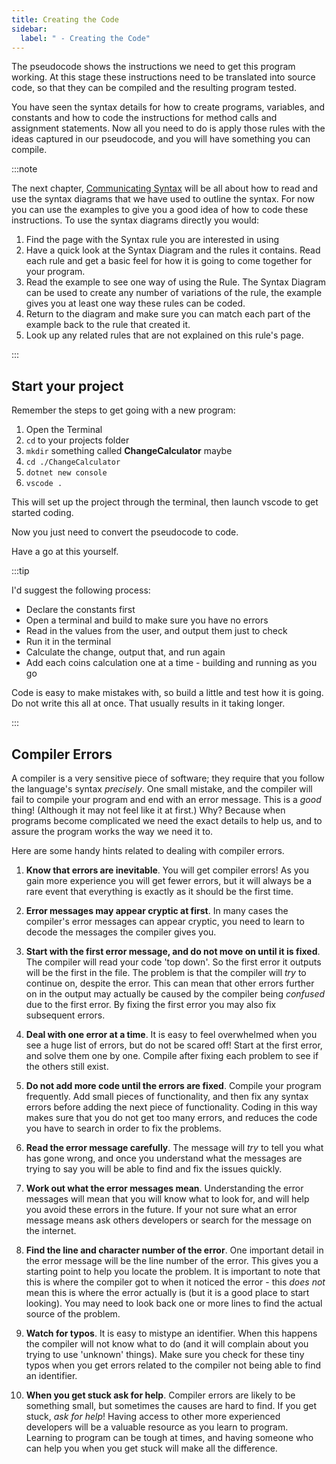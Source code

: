```yaml
---
title: Creating the Code
sidebar:
  label: " - Creating the Code"
---
```


The pseudocode shows the instructions we need to get this program working. At this stage these instructions need to be translated into source code, so that they can be compiled and the resulting program tested.

You have seen the syntax details for how to create programs, variables, and constants and how to code the instructions for method calls and assignment statements. Now all you need to do is apply those rules with the ideas captured in our pseudocode, and you will have something you can compile.

:::note

The next chapter, [Communicating Syntax](../../../2-communicating-syntax/0-overview) will be all about how to read and use the syntax diagrams that we have used to outline the syntax. For now you can use the examples to give you a good idea of how to code these instructions. To use the syntax diagrams directly you would:

1. Find the page with the Syntax rule you are interested in using
2. Have a quick look at the Syntax Diagram and the rules it contains. Read each rule and get a basic feel for how it is going to come together for your program.
3. Read the example to see one way of using the Rule. The Syntax Diagram can be used to create any number of variations of the rule, the example gives you at least one way these rules can be coded.
4. Return to the diagram and make sure you can match each part of the example back to the rule that created it.
5. Look up any related rules that are not explained on this rule's page.

:::

## Start your project

Remember the steps to get going with a new program:

1. Open the Terminal
2. `cd` to your projects folder
3. `mkdir` something called **ChangeCalculator** maybe
4. `cd ./ChangeCalculator`
5. `dotnet new console`
6. `vscode .`

This will set up the project through the terminal, then launch vscode to get started coding.

Now you just need to convert the pseudocode to code.

Have a go at this yourself.

:::tip

I'd suggest the following process:

- Declare the constants first
- Open a terminal and build to make sure you have no errors
- Read in the values from the user, and output them just to check
- Run it in the terminal
- Calculate the change, output that, and run again
- Add each coins calculation one at a time - building and running as you go

Code is easy to make mistakes with, so build a little and test how it is going. Do not write this all at once. That usually results in it taking longer.

:::

## Compiler Errors

A compiler is a very sensitive piece of software; they require that you
follow the language's syntax *precisely*. One small mistake, and the
compiler will fail to compile your program and end with an error
message. This is a *good* thing! (Although it may not feel like it at
first.) Why? Because when programs become complicated we need the exact
details to help us, and to assure the program works the way we need it
to.

Here are some handy hints related to dealing with compiler errors.

1. **Know that errors are inevitable**. You will get compiler errors!
    As you gain more experience you will get fewer errors, but it will
    always be a rare event that everything is exactly as it should be
    the first time.

2. **Error messages may appear cryptic at first**. In many cases the
    compiler's error messages can appear cryptic, you need to learn to
    decode the messages the compiler gives you.

3. **Start with the first error message, and do not move on until it is fixed**. The compiler will read your code 'top down'.
    So the first error it outputs will be the first in the file. The
    problem is that the compiler will *try* to continue on, despite the
    error. This can mean that other errors further on in the output may
    actually be caused by the compiler being *confused* due to the first
    error. By fixing the first error you may also fix subsequent errors.

4. **Deal with one error at a time**. It is easy to feel
    overwhelmed when you see a huge list of errors, but do not be scared
    off! Start at the first error, and solve them one by one. Compile
    after fixing each problem to see if the others still exist.

5. **Do not add more code until the errors are fixed**. Compile your
    program frequently. Add small pieces of functionality, and then fix
    any syntax errors before adding the next piece of functionality.
    Coding in this way makes sure that you do not get too many errors,
    and reduces the code you have to search in order to fix the problems.

6. **Read the error message carefully**. The message will
    *try* to tell you what has gone wrong, and once you understand what
    the messages are trying to say you will be able to find and fix the
    issues quickly.

7. **Work out what the error messages mean**. Understanding the error
    messages will mean that you will know what to look for, and will
    help you avoid these errors in the future. If your not sure what an
    error message means ask others developers or search for the message
    on the internet.

8. **Find the line and character number of
    the error**. One important detail in the error message will be the
    line number of the error. This gives you a starting point to help
    you locate the problem. It is important to note that this is where
    the compiler got to when it noticed the error - this *does not* mean
    this is where the error actually is (but it is a good place to start
    looking). You may need to look back one or more lines to find the
    actual source of the problem.

9. **Watch for typos**. It is easy to mistype an identifier. When this
    happens the compiler will not know what to do (and it will complain
    about you trying to use 'unknown' things). Make sure you check for
    these tiny typos when you get errors related to the compiler not
    being able to find an identifier.

10. **When you get stuck ask for help**. Compiler errors
    are likely to be something small, but sometimes the causes are hard
    to find. If you get stuck, *ask for help*! Having access to other
    more experienced developers will be a valuable resource as you learn
    to program. Learning to program can be tough at times, and having
    someone who can help you when you get stuck will make all the
    difference.

